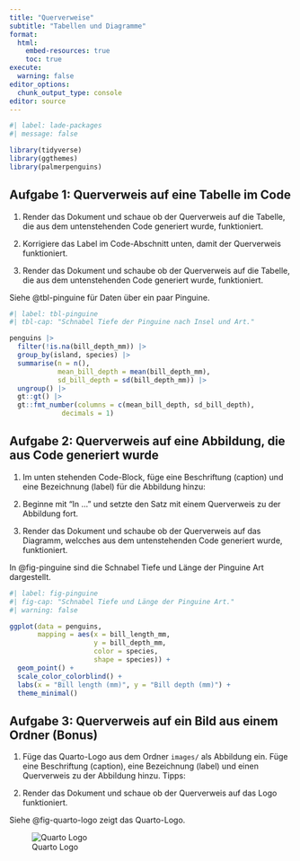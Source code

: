```yaml
---
title: "Querverweise"
subtitle: "Tabellen und Diagramme"
format:
  html:
    embed-resources: true
    toc: true
execute:
  warning: false
editor_options: 
  chunk_output_type: console
editor: source
---
```


```r
#| label: lade-packages
#| message: false

library(tidyverse)
library(ggthemes)
library(palmerpenguins)
```

## Aufgabe 1: Querverweis auf eine Tabelle im Code

1. Render das Dokument und schaue ob der Querverweis auf die Tabelle, die aus dem untenstehenden Code generiert wurde, funktioniert.

2. Korrigiere das Label im Code-Abschnitt unten, damit der Querverweis funktioniert.

3. Render das Dokument und schaube ob der Querverweis auf die Tabelle, die aus dem untenstehenden Code generiert wurde, funktioniert.

Siehe @tbl-pinguine für Daten über ein paar Pinguine.

```r
#| label: tbl-pinguine
#| tbl-cap: "Schnabel Tiefe der Pinguine nach Insel und Art."

penguins |> 
  filter(!is.na(bill_depth_mm)) |> 
  group_by(island, species) |>
  summarise(n = n(),
            mean_bill_depth = mean(bill_depth_mm),
            sd_bill_depth = sd(bill_depth_mm)) |>
  ungroup() |> 
  gt::gt() |> 
  gt::fmt_number(columns = c(mean_bill_depth, sd_bill_depth),
             decimals = 1)
```

## Aufgabe 2: Querverweis auf eine Abbildung, die aus Code generiert wurde

1. Im unten stehenden Code-Block, füge eine Beschriftung (caption) und eine Bezeichnung (label) für die Abbildung hinzu:

2. Beginne mit "In ... " und setzte den Satz mit einem Querverweis zu der Abbildung fort.

3. Render das Dokument und schaube ob der Querverweis auf das Diagramm, welcches aus dem untenstehenden Code generiert wurde, funktioniert.

In @fig-pinguine sind die Schnabel Tiefe und Länge der Pinguine Art dargestellt.

```r
#| label: fig-pinguine
#| fig-cap: "Schnabel Tiefe und Länge der Pinguine Art."
#| warning: false

ggplot(data = penguins,
       mapping = aes(x = bill_length_mm, 
                     y = bill_depth_mm,
                     color = species,
                     shape = species)) +
  geom_point() +
  scale_color_colorblind() +
  labs(x = "Bill length (mm)", y = "Bill depth (mm)") +
  theme_minimal()
```

## Aufgabe 3: Querverweis auf ein Bild aus einem Ordner (Bonus)

1.  Füge das Quarto-Logo aus dem Ordner `images/` als Abbildung ein. Füge eine Beschriftung (caption), eine Bezeichnung (label) und einen Querverweis zu der Abbildung hinzu. Tipps: <TODO>

2. Render das Dokument und schaue ob der Querverweis auf das Logo funktioniert.

Siehe @fig-quarto-logo zeigt das Quarto-Logo.

![Quarto Logo](images/quarto-logo.png){#fig-quarto-logo}



